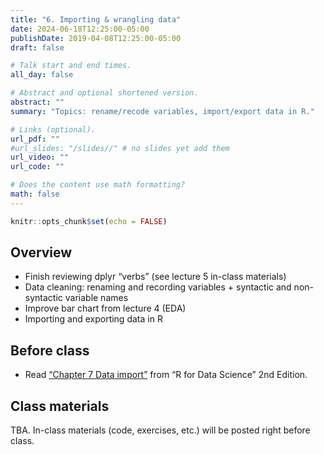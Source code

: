```yaml
---
title: "6. Importing & wrangling data"
date: 2024-06-18T12:25:00-05:00
publishDate: 2019-04-08T12:25:00-05:00
draft: false

# Talk start and end times.
all_day: false

# Abstract and optional shortened version.
abstract: ""
summary: "Topics: rename/recode variables, import/export data in R."

# Links (optional).
url_pdf: ""
#url_slides: "/slides//" # no slides yet add them
url_video: ""
url_code: ""

# Does the content use math formatting?
math: false
---
```


```r
knitr::opts_chunk$set(echo = FALSE)
```

## Overview

* Finish reviewing dplyr “verbs” (see lecture 5 in-class materials)
* Data cleaning: renaming and recording variables + syntactic and non-syntactic variable names
* Improve bar chart from lecture 4 (EDA)
* Importing and exporting data in R



## Before class

* Read ["Chapter 7 Data import"](https://r4ds.hadley.nz/data-import.html) from "R for Data Science" 2nd Edition. 


## Class materials

TBA. In-class materials (code, exercises, etc.) will be posted right before class.

<!--
* Run the code below in your console to download today’s materials: `usethis::use_course("css-materials/import-data-and-cleaning")`
-->